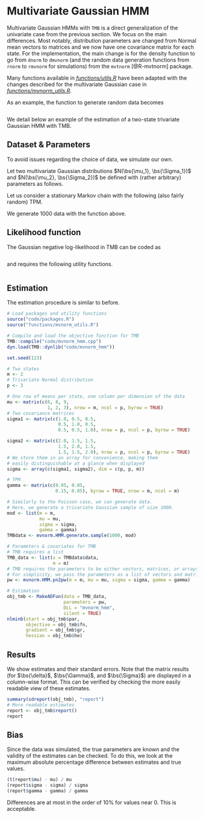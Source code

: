 # Multivariate Gaussian HMM

Multivariate Gaussian HMMs with `TMB` is a direct generalization of the univariate case from the previous section. We focus on the main differences.
Most notably, distribution parameters are changed from Normal mean vectors to matrices and we now have one covariance matrix for each state.
For the implementation, the main change is for the density function to go from `dnorm` to `dmvnorm` (and the random data generation functions from `rnorm` to `rmvnorm` for simulations) from the `mvtnorm` [@R-mvtnorm] package.

Many functions available in *[functions/utils.R](#utils.R)* have been adapted with the changes described for the multivariate Gaussian case in *[functions/mvnorm_utils.R](#mvnorm_utils.R)*.

As an example, the function to generate random data becomes
```r
```

We detail below an example of the estimation of a two-state trivariate Gaussian HMM with TMB.

## Dataset & Parameters
To avoid issues regarding the choice of data, we simulate our own.

Let two multivariate Gaussian distributions $N(\bs{\mu_1}, \bs{\Sigma_1})$ and $N(\bs{\mu_2}, \bs{\Sigma_2})$ be defined with (rather arbitrary) parameters as follows.
\begin{equation*}
\bs{\mu} =
\begin{pmatrix}
\bs{\mu_1}\\
\bs{\mu_2}
\end{pmatrix}
=
\begin{pmatrix}
6 & 8 & 9\\
1 & 2 & 3
\end{pmatrix}
\end{equation*}

\begin{equation*}
\bs{\Sigma} =
\left(\bs{\Sigma_1}, \bs{\Sigma_2}\right) \text{ where  }
\bs{\Sigma_1} =
\begin{pmatrix}
1.0 & 0.5 & 0.5\\
0.5 & 1.0 & 0.5\\
0.5 & 0.5 & 1.0
\end{pmatrix} \text{ and }
\bs{\Sigma_2} =
\begin{pmatrix}
2.0 & 1.5 & 1.5\\
1.5 & 2.0 & 1.5\\
1.5 & 1.5 & 2.0
\end{pmatrix}
\end{equation*}

Let us consider a stationary Markov chain with the following (also fairly random) TPM.
\begin{equation*}
\bs{\Gamma} =
\begin{pmatrix}
0.95 & 0.05\\
0.15 & 0.85
\end{pmatrix}
\end{equation*}

We generate 1000 data with the function above.

## Likelihood function
The Gaussian negative log-likelihood in TMB can be coded as
```Rcpp
```

and requires the following utility functions.
```Rcpp
```

## Estimation
The estimation procedure is similar to before.
```r
# Load packages and utility functions
source("code/packages.R")
source("functions/mvnorm_utils.R")

# Compile and load the objective function for TMB
TMB::compile("code/mvnorm_hmm.cpp")
dyn.load(TMB::dynlib("code/mvnorm_hmm"))

set.seed(123)

# Two states
m <- 2
# Trivariate Normal distribution
p <- 3

# One row of means per state, one column per dimension of the data
mu <- matrix(c(6, 8, 9,
               1, 2, 3), nrow = m, ncol = p, byrow = TRUE)
# Two covariance matrices
sigma1 <- matrix(c(1.0, 0.5, 0.5,
                   0.5, 1.0, 0.5,
                   0.5, 0.5, 1.0), nrow = p, ncol = p, byrow = TRUE)

sigma2 <- matrix(c(2.0, 1.5, 1.5,
                   1.5, 2.0, 1.5,
                   1.5, 1.5, 2.0), nrow = p, ncol = p, byrow = TRUE)
# We store them in an array for convenience, making them
# easily distinguishable at a glance when displayed
sigma <- array(c(sigma1, sigma2), dim = c(p, p, m))

# TPM
gamma <- matrix(c(0.95, 0.05,
                  0.15, 0.85), byrow = TRUE, nrow = m, ncol = m)

# Similarly to the Poisson case, we can generate data.
# Here, we generate a trivariate Gaussian sample of size 1000.
mod <- list(m = m,
            mu = mu,
            sigma = sigma,
            gamma = gamma)
TMBdata <- mvnorm.HMM.generate.sample(1000, mod)

# Parameters & covariates for TMB
# TMB requires a list
TMB_data <- list(x = TMBdata$data,
                 m = m)
# TMB requires the parameters to be either vectors, matrices, or arrays.
# For simplicity, we pass the parameters as a list of vectors and matrices.
pw <- mvnorm.HMM.pn2pw(m = m, mu = mu, sigma = sigma, gamma = gamma)

# Estimation
obj_tmb <- MakeADFun(data = TMB_data,
                     parameters = pw,
                     DLL = "mvnorm_hmm",
                     silent = TRUE)
nlminb(start = obj_tmb$par,
       objective = obj_tmb$fn,
       gradient = obj_tmb$gr,
       hessian = obj_tmb$he)
```

## Results
We show estimates and their standard errors.
Note that the matrix results (for $\bs{\delta}$, $\bs{\Gamma}$, and $\bs{\Sigma}$) are displayed in a column-wise format.
This can be verified by checking the more easily readable view of these estimates.
```r
summary(sdreport(obj_tmb), "report")
# More readable estimates
report <- obj_tmb$report()
report
```

## Bias
Since the data was simulated, the true parameters are known and the validity of the estimates can be checked.
To do this, we look at the maximum absolute percentage difference between estimates and true values.
```r
(t(report$mu) - mu) / mu
(report$sigma - sigma) / sigma
(report$gamma - gamma) / gamma
```
Differences are at most in the order of 10\% for values near 0. This is acceptable.
